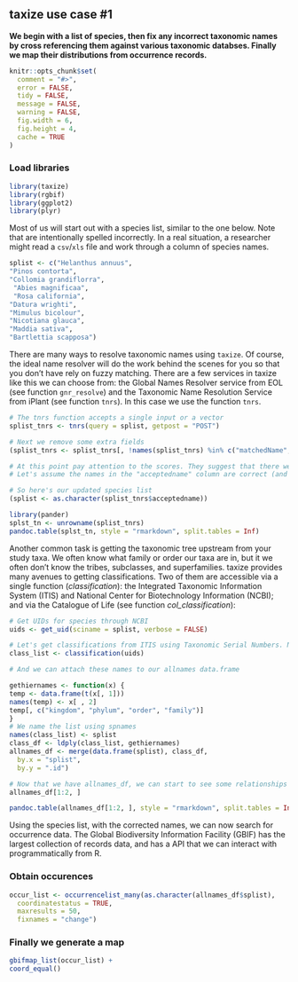 ## taxize use case #1

__We begin with a list of species, then fix any incorrect taxonomic names by cross referencing them against various taxonomic databses. Finally we map their distributions from occurrence records.__


```r
knitr::opts_chunk$set(
  comment = "#>",
  error = FALSE,
  tidy = FALSE,
  message = FALSE,
  warning = FALSE,
  fig.width = 6,
  fig.height = 4,
  cache = TRUE
)
```


### Load libraries

```r
library(taxize)
library(rgbif)
library(ggplot2)
library(plyr)
```

Most of us will start out with a species list, similar to the one below. Note that are intentionally spelled incorrectly. In a real situation, a researcher might read a `csv`/`xls` file and work through a column of species names.

```r
splist <- c("Helanthus annuus",
"Pinos contorta",
"Collomia grandiflorra",
 "Abies magnificaa",
 "Rosa california",
"Datura wrighti",
"Mimulus bicolour",
"Nicotiana glauca",
"Maddia sativa",
"Bartlettia scapposa")
```

There are many ways to resolve taxonomic names using `taxize`. Of course, the ideal name resolver will do the work behind the scenes for you so that you don't have rely on fuzzy matching. There are a few services in taxize like this we can choose from: the Global Names Resolver service from EOL (see function `gnr_resolve`) and the Taxonomic Name Resolution Service from iPlant (see function `tnrs`). In this case we use the function `tnrs`.

```r
# The tnrs function accepts a single input or a vector
splist_tnrs <- tnrs(query = splist, getpost = "POST")

# Next we remove some extra fields
(splist_tnrs <- splist_tnrs[, !names(splist_tnrs) %in% c("matchedName", "annotations", "uri")])

# At this point pay attention to the scores. They suggest that there were no perfect matches, but almost all were extremely close, ranging from `0.77` to `0.99` (1 being the highest). 
# Let's assume the names in the "acceptedname" column are correct (and they should be in most cases).

# So here's our updated species list
(splist <- as.character(splist_tnrs$acceptedname))
```

```r
library(pander)
splst_tn <- unrowname(splist_tnrs)
pandoc.table(splst_tn, style = "rmarkdown", split.tables = Inf)
```

Another common task is getting the taxonomic tree upstream from your study taxa. We often know what family or order our taxa are in, but it we often don't know the tribes, subclasses, and superfamilies. taxize provides many avenues to getting classifications. Two of them are accessible via a single function (*classification*): the Integrated Taxonomic Information System (ITIS) and National Center for Biotechnology Information (NCBI); and via the Catalogue of Life (see function *col_classification*):

```r
# Get UIDs for species through NCBI
uids <- get_uid(sciname = splist, verbose = FALSE)

# Let's get classifications from ITIS using Taxonomic Serial Numbers. Note that we could use uBio instead.
class_list <- classification(uids)

# And we can attach these names to our allnames data.frame

gethiernames <- function(x) {
temp <- data.frame(t(x[, 1]))
names(temp) <- x[ , 2]
temp[, c("kingdom", "phylum", "order", "family")]
}
# We name the list using spnames
names(class_list) <- splist
class_df <- ldply(class_list, gethiernames)
allnames_df <- merge(data.frame(splist), class_df, 
  by.x = "splist", 
  by.y = ".id")

# Now that we have allnames_df, we can start to see some relationships among species simply by their shared taxonomic names
allnames_df[1:2, ]
```

```r
pandoc.table(allnames_df[1:2, ], style = "rmarkdown", split.tables = Inf)
```

Using the species list, with the corrected names, we can now search for occurrence data. The Global Biodiversity Information Facility (GBIF) has the largest collection of records data, and has a API that we can interact with programmatically from R.


### Obtain occurences 

```r
occur_list <- occurrencelist_many(as.character(allnames_df$splist), 
  coordinatestatus = TRUE, 
  maxresults = 50,  
  fixnames = "change")
```

### Finally we generate a map

```r
gbifmap_list(occur_list) + 
coord_equal()
```